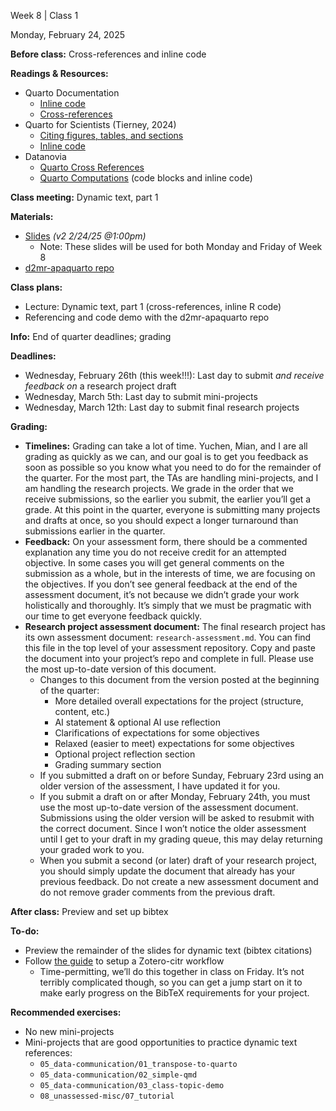 
<!-- 

Find and replace:

- 8 : week number (numeral only)
- 1 : class number (per week, numeral only)
- Monday, February 24, 2025 : date in format Monday, January 1, 2025
- Dynamic text : brief title/topic of the class meeting

TODO: see if there's a way to make these variables
The problem is that if they are includes with multiple on the index page, the variables would need to process before being included. 

-->

<!--
#### Announcements/Housekeeping/Etc

Text to appear before the accordion

-->

:::::::::::::::::::::::::::::: {#w8c1 .accordion}

:::: accordion-item
::: {.accordion-header .titlebox}
Week 8 | Class 1
:::
::::

:::: accordion-item
::: {.datebox}
Monday, February 24, 2025
:::
::::

::::::: accordion-item
:::: accordion-header
::: {.accordion-button .collapsed .prepbox type="button" data-bs-toggle="collapse" data-bs-target="#prep-w8c1" aria-expanded="false" aria-controls="prep-w8c1"}
**Before class:** Cross-references and inline code
:::
::::

:::: {#prep-w8c1 .accordion-collapse .collapse data-bs-parent="#w8c1"}
::: accordion-body
**Readings & Resources:**

- Quarto Documentation
    - [Inline code](https://quarto.org/docs/computations/inline-code.html)
    - [Cross-references](https://quarto.org/docs/authoring/cross-references.html)
- Quarto for Scientists (Tierney, 2024)
    - [Citing figures, tables, and sections](https://qmd4sci.njtierney.com/cite-fig-tab-sec.html)
    - [Inline code](https://qmd4sci.njtierney.com/using-qmd.html#inline-code)
- Datanovia
    - [Quarto Cross References](https://www.datanovia.com/guide/tools/quarto/cross-references.html)
    - [Quarto Computations](https://www.datanovia.com/guide/tools/quarto/r.html) (code blocks and inline code)

:::
::::
:::::::

::::::: accordion-item
:::: accordion-header
::: {.accordion-button .collapsed .classbox type="button" data-bs-toggle="collapse" data-bs-target="#class-w8c1" aria-expanded="false" aria-controls="class-w8c1"}
**Class meeting:** Dynamic text, part 1 
:::
::::

:::: {#class-w8c1 .accordion-collapse .collapse data-bs-parent="#w8c1"}
::: accordion-body

**Materials:**

- [Slides](https://uchicago.box.com/s/ih8ryg2egjcjqk827asvqotakn7uabcx) *(v2 2/24/25 @1:00pm)*
    - Note: These slides will be used for both Monday and Friday of Week 8
- [d2mr-apaquarto repo](https://github.com/nrdowling/d2mr-apaquarto)

**Class plans:**

- Lecture: Dynamic text, part 1 (cross-references, inline R code)
- Referencing and code demo with the d2mr-apaquarto repo

:::
::::
:::::::


::::::: accordion-item
:::: accordion-header
::: {.accordion-button .collapsed .infobox type="button" data-bs-toggle="collapse" data-bs-target="#info-w8c1" aria-expanded="false" aria-controls="info-w8c1"}
**Info:** End of quarter deadlines; grading
:::
::::

:::: {#info-w8c1 .accordion-collapse .collapse data-bs-parent="#w8c1"}
::: accordion-body
**Deadlines:**

- Wednesday, February 26th (this week!!!): Last day to submit *and receive feedback on* a research project draft
- Wednesday, March 5th: Last day to submit mini-projects
- Wednesday, March 12th: Last day to submit final research projects

**Grading:**

-   **Timelines:** Grading can take a lot of time. Yuchen, Mian, and I are all grading as quickly as we can, and our goal is to get you feedback as soon as possible so you know what you need to do for the remainder of the quarter. For the most part, the TAs are handling mini-projects, and I am handling the research projects. We grade in the order that we receive submissions, so the earlier you submit, the earlier you'll get a grade. At this point in the quarter, everyone is submitting many projects and drafts at once, so you should expect a longer turnaround than submissions earlier in the quarter. 
-   **Feedback:** On your assessment form, there should be a commented explanation any time you do not receive credit for an attempted objective. In some cases you will get general comments on the submission as a whole, but in the interests of time, we are focusing on the objectives. If you don't see general feedback at the end of the assessment document, it's not because we didn't grade your work holistically and thoroughly. It's simply that we must be pragmatic with our time to get everyone feedback quickly.
-   **Research project assessment document:** The final research project has its own assessment document: `research-assessment.md`. You can find this file in the top level of your assessment repository. Copy and paste the document into your project's repo and complete in full. Please use the most up-to-date version of this document. 
    -   Changes to this document from the version posted at the beginning of the quarter:
        -   More detailed overall expectations for the project (structure, content, etc.)
        -   AI statement & optional AI use reflection
        -   Clarifications of expectations for some objectives
        -   Relaxed (easier to meet) expectations for some objectives
        -   Optional project reflection section
        -   Grading summary section
    -   If you submitted a draft on or before Sunday, February 23rd using an older version of the assessment, I have updated it for you.
    -   If you submit a draft on or after Monday, February 24th, you must use the most up-to-date version of the assessment document. Submissions using the older version will be asked to resubmit with the correct document. Since I won't notice the older assessment until I get to your draft in my grading queue, this may delay returning your graded work to you.
    -   When you submit a second (or later) draft of your research project, you should simply update the document that already has your previous feedback. Do not create a new assessment document and do not remove grader comments from the previous draft.
    

:::
::::
:::::::

::::::: accordion-item
:::: accordion-header
::: {.accordion-button .collapsed .todobox type="button" data-bs-toggle="collapse" data-bs-target="#post-8c1" aria-expanded="false" aria-controls="after-w8c1"}
**After class:** Preview and set up bibtex
:::
::::

:::: {#post-8c1 .accordion-collapse .collapse data-bs-parent="#w8c1"}
::: accordion-body
**To-do:**

- Preview the remainder of the slides for dynamic text (bibtex citations)
- Follow [the guide](https://nrdowling.com/d2mr/resources/guides/bibtex-citr-zotero.html) to setup a Zotero-citr workflow
    -   Time-permitting, we'll do this together in class on Friday. It's not terribly complicated though, so you can get a jump start on it to make early progress on the BibTeX requirements for your project.

**Recommended exercises:**

- No new mini-projects
- Mini-projects that are good opportunities to practice dynamic text references:
    - `05_data-communication/01_transpose-to-quarto`
    - `05_data-communication/02_simple-qmd`
    - `05_data-communication/03_class-topic-demo`
    - `08_unassessed-misc/07_tutorial`

:::
::::
:::::::
::::::::::::::::::::::::::::::
